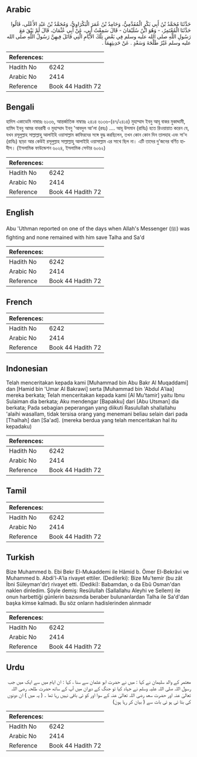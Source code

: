 ## Arabic


<div dir="rtl" lang="ar" style={{fontSize:'larger',backgroundColor:'#f8f9fa',padding:20}}>
حَدَّثَنَا مُحَمَّدُ بْنُ أَبِي بَكْرٍ الْمُقَدَّمِيُّ، وَحَامِدُ بْنُ عُمَرَ الْبَكْرَاوِيُّ، وَمُحَمَّدُ بْنُ عَبْدِ الأَعْلَى، قَالُوا حَدَّثَنَا الْمُعْتَمِرُ، - وَهُوَ ابْنُ سُلَيْمَانَ - قَالَ سَمِعْتُ أَبِي، عَنْ أَبِي عُثْمَانَ، قَالَ لَمْ يَبْقَ مَعَ رَسُولِ اللَّهِ صلى الله عليه وسلم فِي بَعْضِ تِلْكَ الأَيَّامِ الَّتِي قَاتَلَ فِيهِنَّ رَسُولُ اللَّهِ صلى الله عليه وسلم غَيْرُ طَلْحَةَ وَسَعْدٍ ‏.‏ عَنْ حَدِيثِهِمَا ‏.‏
</div>
<div style={{backgroundColor:'#f8f9fa',padding:20, marginBottom: 10}}><table> <thead> <tr> <th>References:</th> <th></th> </tr> </thead> <tbody><tr><td>Hadith No</td><td>6242</td></tr><tr><td>Arabic No</td><td>2414</td></tr><tr><td>Reference</td><td>Book 44 Hadith 72</td></tr></tbody></table></div>

## Bengali


<div dir="ltr" lang="bn" style={{fontSize:'larger',backgroundColor:'#f8f9fa',padding:20}}>
হাদিস একাডেমি নাম্বারঃ ৬১৩৬, আন্তর্জাতিক নাম্বারঃ ২৪১৪ ৬১৩৬-(৪৭/২৪১৪) মুহাম্মাদ ইবনু আবূ বাকর মুকাদ্দামী, হামিদ ইবনু আমর বাবরাবী ও মুহাম্মাদ ইবনু 'আবদুল আ'লা (রহঃ) .... আবূ উসমান (রাযিঃ) হতে রিওয়ায়াত করেন যে, যখন রসূলুল্লাহ সাল্লাল্লাহু আলাইহি ওয়াসাল্লাম কাফিরদের সঙ্গে যুদ্ধ করছিলেন, তখন কোন কোন দিন তালহাহ এবং সা'দ (রাযিঃ) ছাড়া আর কেউই রসূলুল্লাহ সাল্লাল্লাহু আলাইহি ওয়াসাল্লাম এর সাথে ছিল না। এটি তাদের দু'জনের বর্ণিত হাদীস। (ইসলামিক ফাউন্ডেশন ৬০২৪, ইসলামিক সেন্টার ৬০৬২)
</div>
<div style={{backgroundColor:'#f8f9fa',padding:20, marginBottom: 10}}><table> <thead> <tr> <th>References:</th> <th></th> </tr> </thead> <tbody><tr><td>Hadith No</td><td>6242</td></tr><tr><td>Arabic No</td><td>2414</td></tr><tr><td>Reference</td><td>Book 44 Hadith 72</td></tr></tbody></table></div>

## English


<div dir="ltr" lang="en" style={{fontSize:'larger',backgroundColor:'#f8f9fa',padding:20}}>
Abu 'Uthman reported on one of the days when Allah's Messenger (ﷺ) was fighting and none remained with him save Talha and Sa'd
</div>
<div style={{backgroundColor:'#f8f9fa',padding:20, marginBottom: 10}}><table> <thead> <tr> <th>References:</th> <th></th> </tr> </thead> <tbody><tr><td>Hadith No</td><td>6242</td></tr><tr><td>Arabic No</td><td>2414</td></tr><tr><td>Reference</td><td>Book 44 Hadith 72</td></tr></tbody></table></div>

## French


<div dir="ltr" lang="fr" style={{fontSize:'larger',backgroundColor:'#f8f9fa',padding:20}}>

</div>
<div style={{backgroundColor:'#f8f9fa',padding:20, marginBottom: 10}}><table> <thead> <tr> <th>References:</th> <th></th> </tr> </thead> <tbody><tr><td>Hadith No</td><td>6242</td></tr><tr><td>Arabic No</td><td>2414</td></tr><tr><td>Reference</td><td>Book 44 Hadith 72</td></tr></tbody></table></div>

## Indonesian


<div dir="ltr" lang="id" style={{fontSize:'larger',backgroundColor:'#f8f9fa',padding:20}}>
Telah menceritakan kepada kami [Muhammad bin Abu Bakr Al Muqaddami] dan [Hamid bin 'Umar Al Bakrawi] serta [Muhammad bin 'Abdul A'laa] mereka berkata; Telah menceritakan kepada kami [Al Mu'tamir] yaitu Ibnu Sulaiman dia berkata; Aku mendengar [Bapakku] dari [Abu Utsman] dia berkata; Pada sebagian peperangan yang diikuti Rasulullah shallallahu 'alaihi wasallam, tidak tersisa orang yang menemani beliau selain dari pada [Thalhah] dan [Sa'ad]. (mereka berdua yang telah menceritakan hal itu kepadaku)
</div>
<div style={{backgroundColor:'#f8f9fa',padding:20, marginBottom: 10}}><table> <thead> <tr> <th>References:</th> <th></th> </tr> </thead> <tbody><tr><td>Hadith No</td><td>6242</td></tr><tr><td>Arabic No</td><td>2414</td></tr><tr><td>Reference</td><td>Book 44 Hadith 72</td></tr></tbody></table></div>

## Tamil


<div dir="ltr" lang="ta" style={{fontSize:'larger',backgroundColor:'#f8f9fa',padding:20}}>

</div>
<div style={{backgroundColor:'#f8f9fa',padding:20, marginBottom: 10}}><table> <thead> <tr> <th>References:</th> <th></th> </tr> </thead> <tbody><tr><td>Hadith No</td><td>6242</td></tr><tr><td>Arabic No</td><td>2414</td></tr><tr><td>Reference</td><td>Book 44 Hadith 72</td></tr></tbody></table></div>

## Turkish


<div dir="ltr" lang="tr" style={{fontSize:'larger',backgroundColor:'#f8f9fa',padding:20}}>
Bize Muhammed b. Ebi Bekr El-Mukaddemi ile Hâmid b. Ömer El-Bekrâvi ve Muhammed b. Abdi'l-A'la rivayet ettiler. (Dedilerki): Bize Mu'temir (bu zât İbni Süleyman'dır) rivayet etti. (Dediki): Babamdan, o da Ebû Osman'dan naklen dinledim. Şöyle demiş: Resûlullah (Sallallahu Aleyhi ve Sellem) ile onun harbettiği günlerin bazısında beraber bulunanlardan Talha ile Sa'd'dan başka kimse kalmadı. Bu söz onların hadislerinden alınmadır
</div>
<div style={{backgroundColor:'#f8f9fa',padding:20, marginBottom: 10}}><table> <thead> <tr> <th>References:</th> <th></th> </tr> </thead> <tbody><tr><td>Hadith No</td><td>6242</td></tr><tr><td>Arabic No</td><td>2414</td></tr><tr><td>Reference</td><td>Book 44 Hadith 72</td></tr></tbody></table></div>

## Urdu


<div dir="rtl" lang="ur" style={{fontSize:'larger',backgroundColor:'#f8f9fa',padding:20}}>
معتمر کے والد سلیمان نے کہا : میں نے حضرت ابو عثمان سے سنا ، کہا : ان ایام میں سے ایک میں جب رسول اللہ صلی اللہ علیہ وسلم نے جہاد کیا تو جنگ کے دوران میں آپ کے ساتھ حضرت طلحہ رضی اللہ تعالیٰ عنہ اور حضرت سعد رضی اللہ تعالیٰ عنہ کے سوا اور کو ئی باقی نہیں رہا تھا ۔ ( یہ میں ) ان دونوں کی بتا ئی ہو ئی بات سے ( بیان کر رہا ہوںَ)
</div>
<div style={{backgroundColor:'#f8f9fa',padding:20, marginBottom: 10}}><table> <thead> <tr> <th>References:</th> <th></th> </tr> </thead> <tbody><tr><td>Hadith No</td><td>6242</td></tr><tr><td>Arabic No</td><td>2414</td></tr><tr><td>Reference</td><td>Book 44 Hadith 72</td></tr></tbody></table></div>